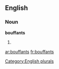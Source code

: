 ==English==

===Noun===
'''bouffants'''

# {{plural of|[[bouffant]]}}

[[Category:English plurals]]

[[ar:bouffants]]
[[fr:bouffants]]